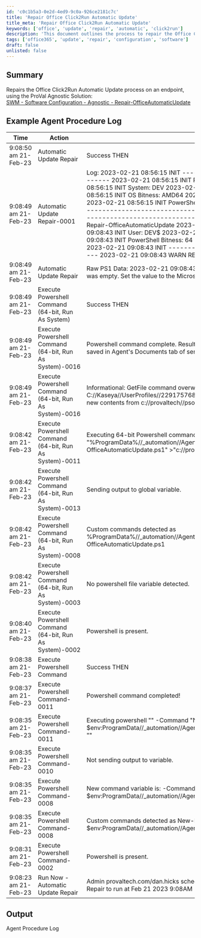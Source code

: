 ```yaml
---
id: 'c0c1b5a3-0e2d-4ed9-9c0a-926ce2181c7c'
title: 'Repair Office Click2Run Automatic Update'
title_meta: 'Repair Office Click2Run Automatic Update'
keywords: ['office', 'update', 'repair', 'automatic', 'click2run']
description: 'This document outlines the process to repair the Office Click2Run Automatic Update on an endpoint using the ProVal Agnostic Solution. It includes example logs and details on the execution of the repair procedure.'
tags: ['office365', 'update', 'repair', 'configuration', 'software']
draft: false
unlisted: false
---
```

## Summary

Repairs the Office Click2Run Automatic Update process on an endpoint, using the ProVal Agnostic Solution:  
[SWM - Software Configuration - Agnostic - Repair-OfficeAutomaticUpdate](https://proval.itglue.com/DOC-5078775-12083860)

## Example Agent Procedure Log

| Time                     | Action                                           | Result                                                                                                                               | User                        |
|--------------------------|--------------------------------------------------|--------------------------------------------------------------------------------------------------------------------------------------|-----------------------------|
| 9:08:50 am 21-Feb-23    | Automatic Update Repair                          | Success THEN                                                                                                                         | provaltech.com/dan.hicks    |
| 9:08:49 am 21-Feb-23    | Automatic Update Repair-0001                    | Log: 2023-02-21 08:56:15 INIT ----------------------------------------------- 2023-02-21 08:56:15 INIT Repair-OfficeAutomaticUpdate 2023-02-21 08:56:15 INIT System: DEV 2023-02-21 08:56:15 INIT User: DEV$ 2023-02-21 08:56:15 INIT OS Bitness: AMD64 2023-02-21 08:56:15 INIT PowerShell Bitness: 64 2023-02-21 08:56:15 INIT PowerShell Version: 5 2023-02-21 08:56:15 INIT ----------------------------------------------- 2023-02-21 09:08:43 INIT ----------------------------------------------- 2023-02-21 09:08:43 INIT Repair-OfficeAutomaticUpdate 2023-02-21 09:08:43 INIT System: DEV 2023-02-21 09:08:43 INIT User: DEV$ 2023-02-21 09:08:43 INIT OS Bitness: AMD64 2023-02-21 09:08:43 INIT PowerShell Bitness: 64 2023-02-21 09:08:43 INIT PowerShell Version: 5 2023-02-21 09:08:43 INIT ----------------------------------------------- 2023-02-21 09:08:43 WARN RESOLVED ISSUE: UnmanagedUpdateUrl was empty... | provaltech.com/dan.hicks    |
| 9:08:49 am 21-Feb-23    | Automatic Update Repair                          | Raw PS1 Data: 2023-02-21 09:08:43 WARN RESOLVED ISSUE: UnmanagedUpdateUrl was empty. Set the value to the Microsoft Current Channel URI. | provaltech.com/dan.hicks    |
| 9:08:49 am 21-Feb-23    | Execute Powershell Command (64-bit, Run As System) | Success THEN                                                                                                                         | provaltech.com/dan.hicks    |
| 9:08:49 am 21-Feb-23    | Execute Powershell Command (64-bit, Run As System)-0016 | Powershell command complete. Results returned to global variable #global:psresult# and saved in Agent's Documents tab of server. | provaltech.com/dan.hicks    |
| 9:08:49 am 21-Feb-23    | Execute Powershell Command (64-bit, Run As System)-0016 | Informational: GetFile command overwrote the server file C://Kaseya//UserProfiles//229175768944442//GetFiles//..//docs//psoutput.txt with the new contents from c://provaltech//psoutput.txt in THEN step 3. | provaltech.com/dan.hicks    |
| 9:08:42 am 21-Feb-23    | Execute Powershell Command (64-bit, Run As System)-0011 | Executing 64-bit Powershell command as System: "" -command "%ProgramData%//_automation//AgentProcedure//OfficeAutomaticUpdateRepair//Repair-OfficeAutomaticUpdate.ps1" >"c://provaltech//psoutputtmp.txt" | provaltech.com/dan.hicks    |
| 9:08:42 am 21-Feb-23    | Execute Powershell Command (64-bit, Run As System)-0013 | Sending output to global variable.                                                                                                   | provaltech.com/dan.hicks    |
| 9:08:42 am 21-Feb-23    | Execute Powershell Command (64-bit, Run As System)-0008 | Custom commands detected as %ProgramData%//_automation//AgentProcedure//OfficeAutomaticUpdateRepair//Repair-OfficeAutomaticUpdate.ps1 | provaltech.com/dan.hicks    |
| 9:08:42 am 21-Feb-23    | Execute Powershell Command (64-bit, Run As System)-0003 | No powershell file variable detected.                                                                                                 | provaltech.com/dan.hicks    |
| 9:08:40 am 21-Feb-23    | Execute Powershell Command (64-bit, Run As System)-0002 | Powershell is present.                                                                                                               | provaltech.com/dan.hicks    |
| 9:08:38 am 21-Feb-23    | Execute Powershell Command                       | Success THEN                                                                                                                         | provaltech.com/dan.hicks    |
| 9:08:37 am 21-Feb-23    | Execute Powershell Command-0011                 | Powershell command completed!                                                                                                        | provaltech.com/dan.hicks    |
| 9:08:35 am 21-Feb-23    | Execute Powershell Command-0011                 | Executing powershell "" -Command "New-Item -Type Directory -Path $env:ProgramData//_automation//AgentProcedure -name OfficeAutomaticUpdateRepair" "" | provaltech.com/dan.hicks    |
| 9:08:35 am 21-Feb-23    | Execute Powershell Command-0010                 | Not sending output to variable.                                                                                                      | provaltech.com/dan.hicks    |
| 9:08:35 am 21-Feb-23    | Execute Powershell Command-0008                 | New command variable is: -Command "New-Item -Type Directory -Path $env:ProgramData//_automation//AgentProcedure -name OfficeAutomaticUpdateRepair" | provaltech.com/dan.hicks    |
| 9:08:35 am 21-Feb-23    | Execute Powershell Command-0008                 | Custom commands detected as New-Item -Type Directory -Path $env:ProgramData//_automation//AgentProcedure -name OfficeAutomaticUpdateRepair | provaltech.com/dan.hicks    |
| 9:08:31 am 21-Feb-23    | Execute Powershell Command-0002                 | Powershell is present.                                                                                                               | provaltech.com/dan.hicks    |
| 9:08:23 am 21-Feb-23    | Run Now - Automatic Update Repair                | Admin provaltech.com/dan.hicks scheduled procedure Run Now - Automatic Update Repair to run at Feb 21 2023 9:08AM                   |                             |

## Output

Agent Procedure Log












